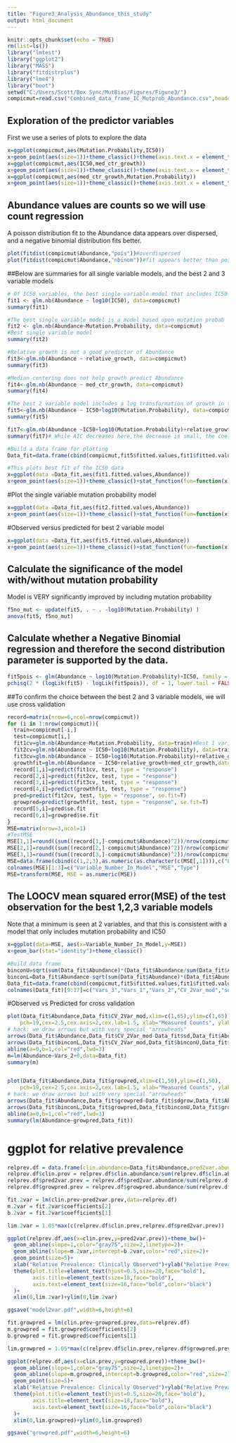 ---
title: "Figure3_Analysis_Abundance_this_study"
output: html_document
---

```{r setup, include=FALSE}
knitr::opts_chunk$set(echo = TRUE)
rm(list=ls())
library("lmtest")
library("ggplot2")
library("MASS")
library("fitdistrplus")
library("lme4")
library("boot")
setwd("C:/Users/Scott/Box Sync/MutBias/Figures/Figure3/")
compicmut=read.csv("Combined_data_frame_IC_Mutprob_Abundance.csv",header=T,stringsAsFactors=F)
```

## Exploration of the predictor variables
First we use a series of plots to explore the data
```{r , echo=TRUE}
x=ggplot(compicmut,aes(Mutation.Probability,IC50))
x+geom_point(aes(size=1))+theme_classic()+theme(axis.text.x = element_text(size=15),axis.text.y = element_text(size=15))
x=ggplot(compicmut,aes(IC50,med_ctr_growth))
x+geom_point(aes(size=1))+theme_classic()+theme(axis.text.x = element_text(size=15),axis.text.y = element_text(size=15))
x=ggplot(compicmut,aes(med_ctr_growth,Mutation.Probability))
x+geom_point(aes(size=1))+theme_classic()+theme(axis.text.x = element_text(size=15),axis.text.y = element_text(size=15))
```

## Abundance values are counts so we will use count regression
A poisson distribution fit to the Abundance data appears over dispersed, and a negative binomial distribution fits better.

```{r , echo=TRUE}
plot(fitdist(compicmut$Abundance,"pois"))#overdispersed
plot(fitdist(compicmut$Abundance,"nbinom"))#fit appears better than poisson
```

##Below are summaries for all single variable models, and the best 2 and 3 variable models
```{r echo=TRUE}
# Of IC50 variables, the best single variable model that includes IC50 is below
fit1 <- glm.nb(Abundance ~ log10(IC50), data=compicmut)
summary(fit1)
```

```{r echo=TRUE}
#The best single variable model is a model based upon mutation probab
fit2 <- glm.nb(Abundance~Mutation.Probability, data=compicmut) 
#Best single variable model
summary(fit2)
```

```{r echo=TRUE}
#Relative growth is not a good predictor of Abundance
fit3<-glm.nb(Abundance ~ relative_growth, data=compicmut)
summary(fit3)
```

```{r echo=TRUE}
#Median centering does not help growth predict Abundance
fit4<-glm.nb(Abundance ~ med_ctr_growth, data=compicmut)
summary(fit4)
```

```{r echo=TRUE}
#The best 2 variable model includes a log transformation of growth in the presence of drug(IC50) and mutation probability
fit5<-glm.nb(Abundance ~ IC50+log10(Mutation.Probability), data=compicmut) #Best 2 variable model
summary(fit5)
```

```{r echo=TRUE}
fit7<-glm.nb(Abundance ~IC50+log10(Mutation.Probability)+relative_growth, data=compicmut) #Best 3 variable model
summary(fit7)# While AIC decreases here,the decrease is small, the coefficient is negative (which is unlikely), and the pval is not particularly significant. Therefore it seems that this best 3 variable model is likely overfit. I will examine LOOCV, and test set mean squared error for final model selection.
```

```{r}
#Build a data frame for plotting
Data_fit=data.frame(cbind(compicmut,fit5$fitted.values,fit1$fitted.values,fit2$fitted.values))
```

```{r}
#This plots best fit of the IC50 data
x=ggplot(data =Data_fit,aes(fit1.fitted.values,Abundance))
x+geom_point(aes(size=1))+theme_classic()+stat_function(fun=function(x)x, geom="line", aes(colour="square",size=1.0),)+theme(axis.text.x = element_text(size=15),axis.text.y = element_text(size=15))
```

#Plot the single variable mutation probability model
```{r}
x=ggplot(data =Data_fit,aes(fit2.fitted.values,Abundance))
x+geom_point(aes(size=1))+theme_classic()+stat_function(fun=function(x)x, geom="line", aes(colour="square",size=1.0),)+theme(axis.text.x = element_text(size=15),axis.text.y = element_text(size=15))
```

#Observed versus predicted for best 2 variable model
```{r}
x=ggplot(data =Data_fit,aes(fit5.fitted.values,Abundance))
x+geom_point(aes(size=1))+theme_classic()+stat_function(fun=function(x)x, geom="line", aes(colour="square",size=1.0),)+theme(axis.text.x = element_text(size=15),axis.text.y = element_text(size=15))
```

## Calculate the significance of the model with/without mutation probability
Model is VERY significantly improved by including mutation probability
```{r echo=TRUE}
f5no_mut <- update(fit5, . ~ . -log10(Mutation.Probability) )
anova(fit5, f5no_mut)
```

## Calculate whether a Negative Binomial regression and therefore the second distribution parameter is supported by the data.
```{r echo=TRUE}
fit5pois <- glm(Abundance ~ log10(Mutation.Probability)+IC50, family = "poisson", data = compicmut)
pchisq(2 * (logLik(fit5) - logLik(fit5pois)), df = 1, lower.tail = FALSE)
```

##To confirm the choice between the best 2 and 3 variable models, we will use cross validation
```{r echo=TRUE}
record=matrix(nrow=6,ncol=nrow(compicmut))
for (i in 1:nrow(compicmut)){
  train=compicmut[-i,]
  test=compicmut[i,]
  fit1cv=glm.nb(Abundance~Mutation.Probability, data=train)#Best 1 variable model
  fit2cv=glm.nb(Abundance ~ IC50+log10(Mutation.Probability), data=train) #Best 2 variable model
  fit3cv=glm.nb(Abundance ~ IC50+log10(Mutation.Probability)+relative_growth,data=train) #Best 3 variable model
  growthfit=glm.nb(Abundance ~ IC50+relative_growth+med_ctr_growth,data=train)
  record[1,i]=predict(fit1cv, test, type = "response")
  record[2,i]=predict(fit2cv, test, type = "response")
  record[3,i]=predict(fit3cv, test, type = "response")
  record[4,i]=predict(growthfit, test, type = "response")
  pred=predict(fit2cv, test, type = "response", se.fit=T)
  growpred=predict(growthfit, test, type = "response", se.fit=T)
  record[5,i]=pred$se.fit
  record[6,i]=growpred$se.fit
}
MSE=matrix(nrow=3,ncol=1)
#TestMSE
MSE[1,1]=round((sum((record[1,]-compicmut$Abundance)^2))/nrow(compicmut),digits=2)
MSE[2,1]=round((sum((record[2,]-compicmut$Abundance)^2))/nrow(compicmut),digits = 2)
MSE[3,1]=round((sum((record[3,]-compicmut$Abundance)^2))/nrow(compicmut),digits = 2)
MSE=data.frame(cbind(c(1,2,3),as.numeric(as.character(c(MSE[,1]))),c("LOOCV","LOOCV","LOOCV")), stringsAsFactors = F)
colnames(MSE)[1:3]=c("Variable_Number_In_Model","MSE","Type")
MSE=transform(MSE, MSE = as.numeric(MSE))
```

## The LOOCV mean squared error(MSE) of the test observation for the best 1,2,3 variable models
Note that a minimum is seen at 2 variables, and that this is consistent with a model that only includes mutation probability and IC50
```{r}
x=ggplot(data=MSE, aes(x=Variable_Number_In_Model,y=MSE))
x+geom_bar(stat="identity")+theme_classic()
```

```{r}
#Build data frame
binconU=sqrt(sum(Data_fit$Abundance)*(Data_fit$Abundance/sum(Data_fit$Abundance))*((sum(Data_fit$Abundance)-Data_fit$Abundance)/sum(Data_fit$Abundance)))+Data_fit$Abundance
binconL=Data_fit$Abundance-sqrt(sum(Data_fit$Abundance)*(Data_fit$Abundance/sum(Data_fit$Abundance))*((sum(Data_fit$Abundance)-Data_fit$Abundance)/sum(Data_fit$Abundance)))
Data_fit=data.frame(cbind(compicmut,fit5$fitted.values,fit1$fitted.values,fit2$fitted.values,record[2,],record[5,],binconU,binconL,record[6,],record[4,]))
colnames(Data_fit)[9:17]=c("Vars_3","Vars_1","Vars_2","CV_2Var_mod","sd","binconL","binconU","sdgrow","growpred")
```

#Observed vs Predicted for cross validation
```{r}
plot(Data_fit$Abundance,Data_fit$CV_2Var_mod,xlim=c(1,65),ylim=c(1,65),
    pch=19,cex=2.5,cex.axis=2,cex.lab=1.5, xlab="Measured Counts", ylab="Predicted Counts")
# hack: we draw arrows but with very special "arrowheads"
arrows(Data_fit$Abundance,Data_fit$CV_2Var_mod-Data_fit$sd,Data_fit$Abundance,Data_fit$CV_2Var_mod+Data_fit$sd, length=0.09, angle=90,lwd=3, code=3)
arrows(Data_fit$binconL,Data_fit$CV_2Var_mod,Data_fit$binconU,Data_fit$CV_2Var_mod, length=0.09, angle=90,lwd=3, code=3)
abline(a=0,b=1,col="red",lwd=3)
m=lm(Abundance~Vars_2+0,data=Data_fit)
summary(m)
```
```{r}
```
```{r}
plot(Data_fit$Abundance,Data_fit$growpred,xlim=c(1,50),ylim=c(1,50),
    pch=19,cex=2.5,cex.axis=2,cex.lab=1.5, xlab="Measured Counts", ylab="Predicted Counts")
# hack: we draw arrows but with very special "arrowheads"
arrows(Data_fit$Abundance,Data_fit$growpred-Data_fit$sdgrow,Data_fit$Abundance,Data_fit$growpred+Data_fit$sdgrow, length=0.09, angle=90,lwd=3, code=3)
arrows(Data_fit$binconL,Data_fit$growpred,Data_fit$binconU,Data_fit$growpred, length=0.09, angle=90,lwd=3, code=3)
abline(a=0,b=1,col="red",lwd=3)
summary(lm(Abundance~growpred,Data_fit))
```
# ggplot for relative prevalence
```{r}

relprev.df = data.frame(clin.abundance=Data_fit$Abundance,pred2var.abundance=Data_fit$CV_2Var_mod,growpred.abundance=Data_fit$growpred)
relprev.df$clin.prev = relprev.df$clin.abundance/sum(relprev.df$clin.abundance)
relprev.df$pred2var.prev = relprev.df$pred2var.abundance/sum(relprev.df$pred2var.abundance)
relprev.df$growpred.prev = relprev.df$growpred.abundance/sum(relprev.df$growpred.abundance)

fit.2var = lm(clin.prev~pred2var.prev,data=relprev.df)
m.2var = fit.2var$coefficients[2]
b.2var = fit.2var$coefficients[1]

lim.2var = 1.05*max(c(relprev.df$clin.prev,relprev.df$pred2var.prev))

ggplot(relprev.df,aes(x=clin.prev,y=pred2var.prev))+theme_bw()+
  geom_abline(slope=1,color="gray75",size=2,linetype=2)+
  geom_abline(slope=m.2var,intercept=b.2var,color="red",size=2)+
  geom_point(size=5)+
  xlab("Relative Prevalence: Clinically Observed")+ylab("Relative Prevalence: Model Predicted")+
  theme(plot.title=element_text(hjust=0.5,size=20,face="bold"),
        axis.title=element_text(size=18,face="bold"),
        axis.text=element_text(size=16,face="bold",color="black")
  )+
  xlim(0,lim.2var)+ylim(0,lim.2var)

ggsave("model2var.pdf",width=6,height=6)

```

```{r}

fit.growpred = lm(clin.prev~growpred.prev,data=relprev.df)
m.growpred = fit.growpred$coefficients[2]
b.growpred = fit.growpred$coefficients[1]

lim.growpred = 1.05*max(c(relprev.df$clin.prev,relprev.df$growpred.prev))

ggplot(relprev.df,aes(x=clin.prev,y=growpred.prev))+theme_bw()+
  geom_abline(slope=1,color="gray75",size=2,linetype=2)+
  geom_abline(slope=m.growpred,intercept=b.growpred,color="red",size=2)+
  geom_point(size=5)+
  xlab("Relative Prevalence: Clinically Observed")+ylab("Relative Prevalence: Model Predicted")+
  theme(plot.title=element_text(hjust=0.5,size=20,face="bold"),
        axis.title=element_text(size=18,face="bold"),
        axis.text=element_text(size=16,face="bold",color="black")
  )+
  xlim(0,lim.growpred)+ylim(0,lim.growpred)

ggsave("growpred.pdf",width=6,height=6)


```
